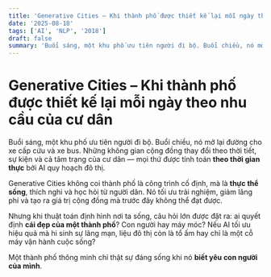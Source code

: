 ```yaml
---
title: 'Generative Cities – Khi thành phố được thiết kế lại mỗi ngày theo nhu cầu của cư dân'
date: '2025-08-18'
tags: ['AI', 'NLP', '2018']
draft: false
summary: 'Buổi sáng, một khu phố ưu tiên người đi bộ. Buổi chiều, nó mở lại đường cho xe cấp cứu và xe bus. Nh'
---
```


# Generative Cities – Khi thành phố được thiết kế lại mỗi ngày theo nhu cầu của cư dân

Buổi sáng, một khu phố ưu tiên người đi bộ. Buổi chiều, nó mở lại đường cho xe cấp cứu và xe bus. Những không gian cộng đồng thay đổi theo thời tiết, sự kiện và cả tâm trạng của cư dân — mọi thứ được tính toán **theo thời gian thực** bởi AI quy hoạch đô thị.

Generative Cities không coi thành phố là công trình cố định, mà là **thực thể sống**, thích nghi và học hỏi từ người dân. Nó tối ưu trải nghiệm, giảm lãng phí và tạo ra giá trị cộng đồng mà trước đây không thể đạt được.

Nhưng khi thuật toán định hình nơi ta sống, câu hỏi lớn được đặt ra: ai quyết định **cái đẹp của một thành phố**? Con người hay máy móc? Nếu AI tối ưu hiệu quả mà hi sinh sự lãng mạn, liệu đô thị còn là tổ ấm hay chỉ là một cỗ máy vận hành cuộc sống?

Một thành phố thông minh chỉ thật sự đáng sống khi nó **biết yêu con người của mình**.
